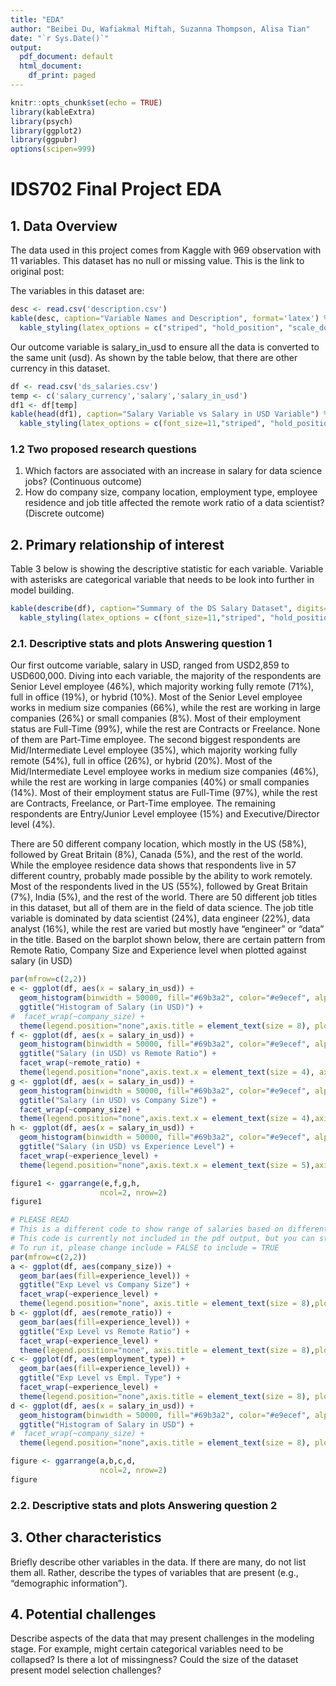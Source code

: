 ```yaml
---
title: "EDA"
author: "Beibei Du, Wafiakmal Miftah, Suzanna Thompson, Alisa Tian"
date: "`r Sys.Date()`"
output: 
  pdf_document: default
  html_document:
    df_print: paged
---
```


```r
knitr::opts_chunk$set(echo = TRUE)
library(kableExtra)
library(psych)
library(ggplot2)
library(ggpubr)
options(scipen=999)
```
# IDS702 Final Project EDA

## 1. Data Overview
The data used in this project comes from Kaggle with 969 observation with 11 variables. This dataset has no null or missing value. This is the link to original post: [\textcolor{blue}{Data Science Job Salaries}](https://www.kaggle.com/datasets/ruchi798/data-science-job-salaries)

The variables in this dataset are:
\renewcommand{\arraystretch}{1.5}
```r
desc <- read.csv('description.csv')
kable(desc, caption="Variable Names and Description", format='latex') %>%
  kable_styling(latex_options = c("striped", "hold_position", "scale_down"))
```

Our outcome variable is salary_in_usd to ensure all the data is converted to the same unit (usd). As shown by the table below, that there are other currency in this dataset.
\renewcommand{\arraystretch}{1.25}
```r
df <- read.csv('ds_salaries.csv')
temp <- c('salary_currency','salary','salary_in_usd')
df1 <- df[temp]
kable(head(df1), caption="Salary Variable vs Salary in USD Variable") %>%
  kable_styling(latex_options = c(font_size=11,"striped", "hold_position"))
```

\newpage

### 1.2 Two proposed research questions
1. Which factors are associated with an increase in salary for data science jobs? (Continuous outcome)
2. How do company size, company location, employment type, employee residence and job title affected the remote work ratio of a data scientist? (Discrete outcome)

## 2. Primary relationship of interest
Table 3 below is showing the descriptive statistic for each variable. Variable with asterisks are categorical variable that needs to be look into further in model building.

```r
kable(describe(df), caption="Summary of the DS Salary Dataset", digits=2) %>%
  kable_styling(latex_options = c(font_size=11,"striped", "hold_position", "scale_down"))
```

### 2.1. Descriptive stats and plots Answering question 1

Our first outcome variable, salary in USD, ranged from USD2,859 to USD600,000. Diving into each variable, the majority of the respondents are Senior Level employee (46%), which majority working fully remote (71%), full in office (19%), or hybrid (10%). Most of the Senior Level employee works in medium size companies (66%), while the rest are working in large companies (26%) or small companies (8%). Most of their employment status are Full-Time (99%), while the rest are Contracts or Freelance. None of them are Part-Time employee. 
The second biggest respondents are Mid/Intermediate Level employee (35%), which majority working fully remote (54%), full in office (26%), or hybrid (20%). Most of the Mid/Intermediate Level employee works in medium size companies (46%), while the rest are working in large companies (40%) or small companies (14%). Most of their employment status are Full-Time (97%), while the rest are Contracts, Freelance, or Part-Time employee.
The remaining respondents are Entry/Junior Level employee (15%) and Executive/Director level (4%).

There are 50 different company location, which mostly in the US (58%), followed by Great Britain (8%), Canada (5%), and the rest of the world. While the employee residence data shows that respondents live in 57 different country, probably made possible by the ability to work remotely. Most of the respondents lived in the US (55%), followed by Great Britain (7%), India (5%), and the rest of the world. There are 50 different job titles in this dataset, but all of them are in the field of data science. The job title variable is dominated by data scientist (24%), data engineer (22%), data analyst (16%), while the rest are varied but mostly have "engineer" or "data" in the title. Based on the barplot shown below, there are certain pattern from Remote Ratio, Company Size and Experience level when plotted against salary (in USD)

```r
par(mfrow=c(2,2))
e <- ggplot(df, aes(x = salary_in_usd)) + 
  geom_histogram(binwidth = 50000, fill="#69b3a2", color="#e9ecef", alpha=0.9) +
  ggtitle("Histogram of Salary (in USD)") +
#  facet_wrap(~company_size) +
  theme(legend.position="none",axis.title = element_text(size = 8), plot.title = element_text(size=10,face="bold"))
f <- ggplot(df, aes(x = salary_in_usd)) + 
  geom_histogram(binwidth = 50000, fill="#69b3a2", color="#e9ecef", alpha=0.9) +
  ggtitle("Salary (in USD) vs Remote Ratio") +
  facet_wrap(~remote_ratio) +
  theme(legend.position="none",axis.text.x = element_text(size = 4), axis.title = element_text(size = 8), plot.title = element_text(size=10,face="bold"))
g <- ggplot(df, aes(x = salary_in_usd)) + 
  geom_histogram(binwidth = 50000, fill="#69b3a2", color="#e9ecef", alpha=0.9) +
  ggtitle("Salary (in USD) vs Company Size") +
  facet_wrap(~company_size) +
  theme(legend.position="none",axis.text.x = element_text(size = 4),axis.title = element_text(size = 8), plot.title = element_text(size=10,face="bold"))
h <- ggplot(df, aes(x = salary_in_usd)) + 
  geom_histogram(binwidth = 50000, fill="#69b3a2", color="#e9ecef", alpha=0.9) +
  ggtitle("Salary (in USD) vs Experience Level") +
  facet_wrap(~experience_level) +
  theme(legend.position="none",axis.text.x = element_text(size = 5),axis.title = element_text(size = 8), plot.title = element_text(size=10,face="bold"))

figure1 <- ggarrange(e,f,g,h,
                    ncol=2, nrow=2)
figure1
```

```r
# PLEASE READ
# This is a different code to show range of salaries based on different filters, need your input which one should be included
# This code is currently not included in the pdf output, but you can still run it if you want to see the result
# To run it, please change include = FALSE to include = TRUE
par(mfrow=c(2,2))
a <- ggplot(df, aes(company_size)) + 
  geom_bar(aes(fill=experience_level)) +
  ggtitle("Exp Level vs Company Size") +
  facet_wrap(~experience_level) +
  theme(legend.position="none", axis.title = element_text(size = 8),plot.title = element_text(size=10,face="bold"))
b <- ggplot(df, aes(remote_ratio)) + 
  geom_bar(aes(fill=experience_level)) +
  ggtitle("Exp Level vs Remote Ratio") + 
  facet_wrap(~experience_level) +
  theme(legend.position="none", axis.title = element_text(size = 8),plot.title = element_text(size=10,face="bold"))
c <- ggplot(df, aes(employment_type)) + 
  geom_bar(aes(fill=experience_level)) +
  ggtitle("Exp Level vs Empl. Type") + 
  facet_wrap(~experience_level) +
  theme(legend.position="none",axis.title = element_text(size = 8), plot.title = element_text(size=10,face="bold"))
d <- ggplot(df, aes(x = salary_in_usd)) + 
  geom_histogram(binwidth = 50000, fill="#69b3a2", color="#e9ecef", alpha=0.9) +
  ggtitle("Histogram of Salary in USD") +
#  facet_wrap(~company_size) +
  theme(legend.position="none",axis.title = element_text(size = 8), plot.title = element_text(size=10,face="bold"))

figure <- ggarrange(a,b,c,d,
                    ncol=2, nrow=2)
figure

```



### 2.2. Descriptive stats and plots Answering question 2

## 3. Other characteristics
Briefly describe other variables in the data. If there are many, do not list them all. Rather, describe the types of variables that are present (e.g., “demographic information”).

### 

## 4. Potential challenges
Describe aspects of the data that may present challenges in the modeling stage. For example, might certain categorical variables need to be collapsed? Is there a lot of missingness? Could the size of the dataset present model selection challenges?